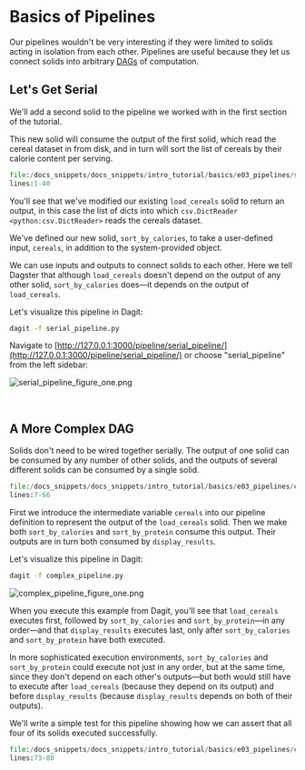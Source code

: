 
<DynamicMetaTags
  title="Basics of Pipelines | Dagster"
  description="Dagster is a system for building modern data applications."
/>


# Basics of Pipelines

<CodeReferenceLink filePath="examples/docs_snippets/docs_snippets/intro_tutorial/basics/e03_pipelines/" />

Our pipelines wouldn't be very interesting if they were limited to solids acting in isolation from
each other. Pipelines are useful because they let us connect solids into arbitrary
[DAGs](https://en.wikipedia.org/wiki/Directed_acyclic_graph) of computation.

## Let's Get Serial

We'll add a second solid to the pipeline we worked with in the first section of the tutorial.

This new solid will consume the output of the first solid, which read the cereal dataset in from
disk, and in turn will sort the list of cereals by their calorie content per serving.

```python literalinclude emphasize-lines=16,20,38 caption=serial_pipeline.py
file:/docs_snippets/docs_snippets/intro_tutorial/basics/e03_pipelines/serial_pipeline.py
lines:1-40
```

You'll see that we've modified our existing `load_cereals` solid to return an output, in this case
the list of dicts into which `csv.DictReader <python:csv.DictReader>` reads the cereals dataset.

We've defined our new solid, `sort_by_calories`, to take a user-defined input, `cereals`, in
addition to the system-provided <PyObject module="dagster" object="SystemComputeExecutionContext"
displayText="context" /> object.

We can use inputs and outputs to connect solids to each other. Here we tell Dagster that although
`load_cereals` doesn't depend on the output of any other solid, `sort_by_calories` does&mdash;it
depends on the output of `load_cereals`.

Let's visualize this pipeline in Dagit:

```bash
dagit -f serial_pipeline.py
```

Navigate to
[http://127.0.0.1:3000/pipeline/serial_pipeline/](http://127.0.0.1:3000/pipeline/serial_pipeline/)
or choose "serial_pipeline" from the left sidebar:

![serial_pipeline_figure_one.png](/assets/images/tutorial/serial_pipeline_figure_one.png)

<br />

## A More Complex DAG

Solids don't need to be wired together serially. The output of one solid can be consumed by any
number of other solids, and the outputs of several different solids can be consumed by a single
solid.

```python literalinclude showLines emphasize-lines=55-59 startLine=7 caption=complex_pipeline.py
file:/docs_snippets/docs_snippets/intro_tutorial/basics/e03_pipelines/complex_pipeline.py
lines:7-66
```

First we introduce the intermediate variable `cereals` into our pipeline definition to represent the
output of the `load_cereals` solid. Then we make both `sort_by_calories` and `sort_by_protein`
consume this output. Their outputs are in turn both consumed by `display_results`.

Let's visualize this pipeline in Dagit:

```bash
dagit -f complex_pipeline.py
```

![complex_pipeline_figure_one.png](/assets/images/tutorial/complex_pipeline_figure_one.png)

When you execute this example from Dagit, you'll see that `load_cereals` executes first, followed by
`sort_by_calories` and `sort_by_protein`&mdash;in any order&mdash;and that `display_results`
executes last, only after `sort_by_calories` and `sort_by_protein` have both executed.

In more sophisticated execution environments, `sort_by_calories` and `sort_by_protein` could execute
not just in any order, but at the same time, since they don't depend on each other's
outputs&mdash;but both would still have to execute after `load_cereals` (because they depend on its
output) and before `display_results` (because `display_results` depends on both of their outputs).

We'll write a simple test for this pipeline showing how we can assert that all four of its solids
executed successfully.

```python literalinclude showLines startLine=73 caption=complex_pipeline.py
file:/docs_snippets/docs_snippets/intro_tutorial/basics/e03_pipelines/complex_pipeline.py
lines:73-80
```

<br />

<br />
